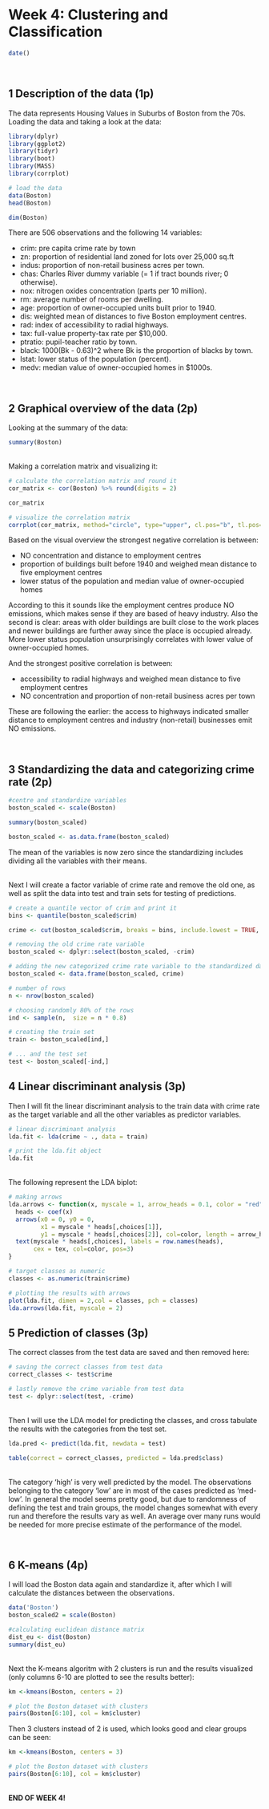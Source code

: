 # Week 4: Clustering and Classification

```r
date()
```

<br /> 

## 1 Description of the data (1p)

The data represents Housing Values in Suburbs of Boston from the 70s. Loading the data and taking a look at the data:

```r
library(dplyr)
library(ggplot2)
library(tidyr)
library(boot)
library(MASS)
library(corrplot)

# load the data
data(Boston)
head(Boston)

dim(Boston)

```

There are 506 observations and the following 14 variables: 

* crim: pre capita crime rate by town 
* zn: proportion of residential land zoned for lots over 25,000 sq.ft
* indus: proportion of non-retail business acres per town.
* chas: Charles River dummy variable (= 1 if tract bounds river; 0 otherwise).
* nox: nitrogen oxides concentration (parts per 10 million).
* rm: average number of rooms per dwelling.
* age: proportion of owner-occupied units built prior to 1940.
* dis: weighted mean of distances to five Boston employment centres.
* rad: index of accessibility to radial highways.
* tax: full-value property-tax rate per \$10,000.
* ptratio: pupil-teacher ratio by town.
* black: 1000(Bk - 0.63)^2 where Bk is the proportion of blacks by town.
* lstat: lower status of the population (percent).
* medv: median value of owner-occupied homes in \$1000s.

<br /> 

## 2 Graphical overview of the data (2p)

Looking at the summary of the data:

```r
summary(Boston)
```

<br /> Making a correlation matrix and visualizing it:

```r

# calculate the correlation matrix and round it
cor_matrix <- cor(Boston) %>% round(digits = 2)

cor_matrix

# visualize the correlation matrix
corrplot(cor_matrix, method="circle", type="upper", cl.pos="b", tl.pos="d", tl.cex = 0.6)
```

Based on the visual overview the strongest negative correlation is between:

* NO concentration and distance to employment centres
* proportion of buildings built before 1940 and weighed mean distance to five employment centres
* lower status of the population and median value of owner-occupied homes

According to this it sounds like the employment centres produce NO emissions, which makes sense if they are based of heavy industry. Also the second is clear: areas with older buildings are built close to the work places and newer buildings are further away since the place is occupied already. More lower status population unsurprisingly correlates with lower value of owner-occupied homes.

And the strongest positive correlation is between:

* accessibility to radial highways and weighed mean distance to five employment centres
* NO concentration and proportion of non-retail business acres per town

These are following the earlier: the access to highways indicated smaller distance to employment centres and industry (non-retail) businesses emit NO emissions.

<br /> 

## 3 Standardizing the data and categorizing crime rate (2p)

```r

#centre and standardize variables
boston_scaled <- scale(Boston)

summary(boston_scaled)

boston_scaled <- as.data.frame(boston_scaled)

```

The mean of the variables is now zero since the standardizing includes dividing all the variables with their means. 

<br /> Next I will create a factor variable of crime rate and remove the old one, as well as split the data into test and train sets for testing of predictions.

```r

# create a quantile vector of crim and print it
bins <- quantile(boston_scaled$crim)

crime <- cut(boston_scaled$crim, breaks = bins, include.lowest = TRUE, labels = c("low","med_low","med_high","high"))

# removing the old crime rate variable
boston_scaled <- dplyr::select(boston_scaled, -crim)

# adding the new categorized crime rate variable to the standardized dataset
boston_scaled <- data.frame(boston_scaled, crime)

# number of rows 
n <- nrow(boston_scaled)

# choosing randomly 80% of the rows
ind <- sample(n,  size = n * 0.8)

# creating the train set
train <- boston_scaled[ind,]

# ... and the test set 
test <- boston_scaled[-ind,]

```


## 4 Linear discriminant analysis (3p)

Then I will fit the linear discriminant analysis to the train data with crime rate as the target variable and all the other variables as predictor variables. 

```r
# linear discriminant analysis
lda.fit <- lda(crime ~ ., data = train)

# print the lda.fit object
lda.fit
```

<br /> The following represent the LDA biplot:

```r
# making arrows
lda.arrows <- function(x, myscale = 1, arrow_heads = 0.1, color = "red", tex = 0.75, choices = c(1,2)){
  heads <- coef(x)
  arrows(x0 = 0, y0 = 0, 
         x1 = myscale * heads[,choices[1]], 
         y1 = myscale * heads[,choices[2]], col=color, length = arrow_heads)
  text(myscale * heads[,choices], labels = row.names(heads), 
       cex = tex, col=color, pos=3)
}

# target classes as numeric
classes <- as.numeric(train$crime)

# plotting the results with arrows
plot(lda.fit, dimen = 2,col = classes, pch = classes)
lda.arrows(lda.fit, myscale = 2)

```


## 5 Prediction of classes (3p)

The correct classes from the test data are saved and then removed here:

```r
# saving the correct classes from test data
correct_classes <- test$crime

# lastly remove the crime variable from test data
test <- dplyr::select(test, -crime)
```

<br /> Then I will use the LDA model for predicting the classes, and cross tabulate the results with the categories from the test set. 

```r
lda.pred <- predict(lda.fit, newdata = test)

table(correct = correct_classes, predicted = lda.pred$class)
```

<br /> The category 'high' is very well predicted by the model. The observations belonging to the category 'low' are in most of the cases predicted as 'med-low'. In general the model seems pretty good, but due to randomness of defining the test and train groups, the model changes somewhat with every run and therefore the results vary as well. An average over many runs would be needed for more precise estimate of the performance of the model.

<br />

## 6 K-means (4p)

I will load the Boston data again and standardize it, after which I will calculate the distances between the observations.

```r
data('Boston')
boston_scaled2 = scale(Boston)

#calculating euclidean distance matrix
dist_eu <- dist(Boston)
summary(dist_eu)

```

<br /> Next the K-means algoritm with 2 clusters is run and the results visualized (only columns 6-10 are plotted to see the results better):

```r
km <-kmeans(Boston, centers = 2)

# plot the Boston dataset with clusters
pairs(Boston[6:10], col = km$cluster)
```

Then 3 clusters instead of 2 is used, which looks good and clear groups can be seen:

```r
km <-kmeans(Boston, centers = 3)

# plot the Boston dataset with clusters
pairs(Boston[6:10], col = km$cluster)
```



<br /> **END OF WEEK 4!**
<br />
